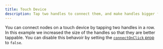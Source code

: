 ```yaml
---
title: Touch Device
description: Tap two handles to connect them, and make handles bigger for smaller devices
---
```



You can connect nodes on a touch device by tapping two handles in a row. In this example we increased the size of the handles so that they are better tappable. You can disable this behavoir by setting the [`connectOnClick` prop](/api-reference/react-flow#interaction) to `false`.

<RemoteCodeViewer route="examples/interaction/touch-device" framework="react" />
